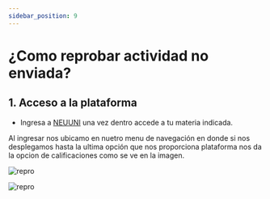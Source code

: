 ```yaml
---
sidebar_position: 9
---
```



# ¿Como reprobar actividad no enviada?

## 1. Acceso a la plataforma

- Ingresa a [NEUUNI](https://unineuuni.edu.mx/) una vez dentro accede a tu materia indicada. 

Al ingresar nos ubicamo en nuetro menu de navegación en donde si nos desplegamos hasta la ultima opción 
que nos proporciona plataforma nos da la opcion de calificaciones como se ve en la imagen.

![repro](./img/REPRO2.jpg)



![repro](./img/REPRO.jpg)